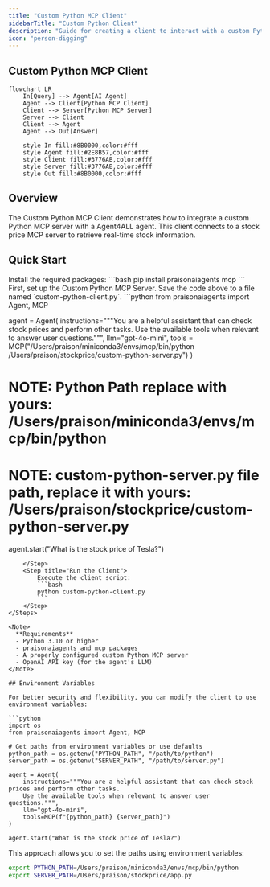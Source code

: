 ```yaml
---
title: "Custom Python MCP Client"
sidebarTitle: "Custom Python Client"
description: "Guide for creating a client to interact with a custom Python MCP server"
icon: "person-digging"
---
```


## Custom Python MCP Client

```mermaid
flowchart LR
    In[Query] --> Agent[AI Agent]
    Agent --> Client[Python MCP Client]
    Client --> Server[Python MCP Server]
    Server --> Client
    Client --> Agent
    Agent --> Out[Answer]
    
    style In fill:#8B0000,color:#fff
    style Agent fill:#2E8B57,color:#fff
    style Client fill:#3776AB,color:#fff
    style Server fill:#3776AB,color:#fff
    style Out fill:#8B0000,color:#fff
```

## Overview

The Custom Python MCP Client demonstrates how to integrate a custom Python MCP server with a Agent4ALL agent. This client connects to a stock price MCP server to retrieve real-time stock information.

## Quick Start

<Steps>
    <Step title="Install Dependencies">
        Install the required packages:
        ```bash
        pip install praisonaiagents mcp
        ```
    </Step>
    <Step title="Set Up the Server">
        First, set up the Custom Python MCP Server.
    </Step>
    <Step title="Create Custom Python Client">
        Save the code above to a file named `custom-python-client.py`.
```python
from praisonaiagents import Agent, MCP

agent = Agent(
    instructions="""You are a helpful assistant that can check stock prices and perform other tasks.
    Use the available tools when relevant to answer user questions.""",
    llm="gpt-4o-mini",
    tools = MCP("/Users/praison/miniconda3/envs/mcp/bin/python /Users/praison/stockprice/custom-python-server.py")
)

# NOTE: Python Path replace with yours: /Users/praison/miniconda3/envs/mcp/bin/python
# NOTE: custom-python-server.py file path, replace it with yours: /Users/praison/stockprice/custom-python-server.py

agent.start("What is the stock price of Tesla?")
```
    </Step>
    <Step title="Run the Client">
        Execute the client script:
        ```bash
        python custom-python-client.py
        ```
    </Step>
</Steps>

<Note>
  **Requirements**
  - Python 3.10 or higher
  - praisonaiagents and mcp packages
  - A properly configured custom Python MCP server
  - OpenAI API key (for the agent's LLM)
</Note>

## Environment Variables

For better security and flexibility, you can modify the client to use environment variables:

```python
import os
from praisonaiagents import Agent, MCP

# Get paths from environment variables or use defaults
python_path = os.getenv("PYTHON_PATH", "/path/to/python")
server_path = os.getenv("SERVER_PATH", "/path/to/server.py")

agent = Agent(
    instructions="""You are a helpful assistant that can check stock prices and perform other tasks.
    Use the available tools when relevant to answer user questions.""",
    llm="gpt-4o-mini",
    tools=MCP(f"{python_path} {server_path}")
)

agent.start("What is the stock price of Tesla?")
```

This approach allows you to set the paths using environment variables:

```bash
export PYTHON_PATH=/Users/praison/miniconda3/envs/mcp/bin/python
export SERVER_PATH=/Users/praison/stockprice/app.py
```